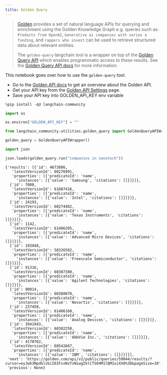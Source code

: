 ```yaml
---
title: Golden Query
---
```


>[Golden](https://golden.com) provides a set of natural language APIs for querying and enrichment using the Golden Knowledge Graph e.g. queries such as: `Products from OpenAI`, `Generative ai companies with series a funding`, and `rappers who invest` can be used to retrieve structured data about relevant entities.
>
>The `golden-query` langchain tool is a wrapper on top of the [Golden Query API](https://docs.golden.com/reference/query-api) which enables programmatic access to these results.
>See the [Golden Query API docs](https://docs.golden.com/reference/query-api) for more information.


This notebook goes over how to use the `golden-query` tool.

- Go to the [Golden API docs](https://docs.golden.com/) to get an overview about the Golden API.
- Get your API key from the [Golden API Settings](https://golden.com/settings/api) page.
- Save your API key into GOLDEN_API_KEY env variable


```python
%pip install -qU langchain-community
```


```python
import os

os.environ["GOLDEN_API_KEY"] = ""
```


```python
from langchain_community.utilities.golden_query import GoldenQueryAPIWrapper
```


```python
golden_query = GoldenQueryAPIWrapper()
```


```python
import json

json.loads(golden_query.run("companies in nanotech"))
```



```output
{'results': [{'id': 4673886,
   'latestVersionId': 60276991,
   'properties': [{'predicateId': 'name',
     'instances': [{'value': 'Samsung', 'citations': []}]}]},
  {'id': 7008,
   'latestVersionId': 61087416,
   'properties': [{'predicateId': 'name',
     'instances': [{'value': 'Intel', 'citations': []}]}]},
  {'id': 24193,
   'latestVersionId': 60274482,
   'properties': [{'predicateId': 'name',
     'instances': [{'value': 'Texas Instruments', 'citations': []}]}]},
  {'id': 1142,
   'latestVersionId': 61406205,
   'properties': [{'predicateId': 'name',
     'instances': [{'value': 'Advanced Micro Devices', 'citations': []}]}]},
  {'id': 193948,
   'latestVersionId': 58326582,
   'properties': [{'predicateId': 'name',
     'instances': [{'value': 'Freescale Semiconductor', 'citations': []}]}]},
  {'id': 91316,
   'latestVersionId': 60387380,
   'properties': [{'predicateId': 'name',
     'instances': [{'value': 'Agilent Technologies', 'citations': []}]}]},
  {'id': 90014,
   'latestVersionId': 60388078,
   'properties': [{'predicateId': 'name',
     'instances': [{'value': 'Novartis', 'citations': []}]}]},
  {'id': 237458,
   'latestVersionId': 61406160,
   'properties': [{'predicateId': 'name',
     'instances': [{'value': 'Analog Devices', 'citations': []}]}]},
  {'id': 3941943,
   'latestVersionId': 60382250,
   'properties': [{'predicateId': 'name',
     'instances': [{'value': 'AbbVie Inc.', 'citations': []}]}]},
  {'id': 4178762,
   'latestVersionId': 60542667,
   'properties': [{'predicateId': 'name',
     'instances': [{'value': 'IBM', 'citations': []}]}]}],
 'next': 'https://golden.com/api/v2/public/queries/59044/results/?cursor=eyJwb3NpdGlvbiI6IFsxNzYxNiwgIklCTS04M1lQM1oiXX0%3D&pageSize=10',
 'previous': None}
```
